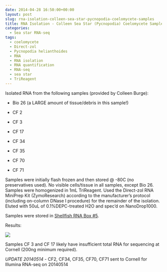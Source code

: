 ```yaml
---
date: 2014-04-28 16:50:00+00:00
layout: post
slug: rna-isolation-colleen-sea-star-pycnopodia-coelomycete-samples
title: RNA Isolation - Colleen Sea Star (Pycnopodia) Coelomycete Samples
categories:
  - Sea star RNA-seq
tags:
  - coelomycete
  - Direct-zol
  - Pycnopodia helianthoides
  - RNA
  - RNA isolation
  - RNA quantification
  - RNA-seq
  - sea star
  - TriReagent
---
```


Isolated RNA from the following samples (provided by Colleen Burge):




    
  * Bio 26 (a LARGE amount of tissue/debris in this sample!)

    
  * CF 2

    
  * CF 3

    
  * CF 17

    
  * CF 34

    
  * CF 35

    
  * CF 70

    
  * CF 71



Samples were initially flash frozen and then stored @ -80C (no preservatives used). No visible cells/tissue in all samples, except Bio 26. Samples were homogenized in 1mL TriReagent. Used the Direct-zol RNA MiniPrep Kit (ZymoResearch) according to the manufacturer's protocol (including on-column DNase I procedure) for the remainder of the isolation. Eluted with 50uL of 0.1%DEPC-treated H2O and spec'd on NanoDrop1000.

Samples were stored in [Shellfish RNA Box #5](https://docs.google.com/spreadsheet/ccc?key=0AmS_90rPaQMzcHdyU1d0MDVMLWpaTWdadnJSd0M4UUE&usp=sharing).

Results:

![](https://eagle.fish.washington.edu/Arabidopsis/20140428%20-%20RNA%20sea%20star%20DNased%20ODs-01.JPG)

Samples CF 3 and CF 17 likely have insufficient total RNA for sequencing at Cornell (200ng minimum required).

_UPDATE 20140514_ - CF2, CF34, CF35, CF70, CF71 sent to Cornell for Illumina RNA-seq on 20140514
